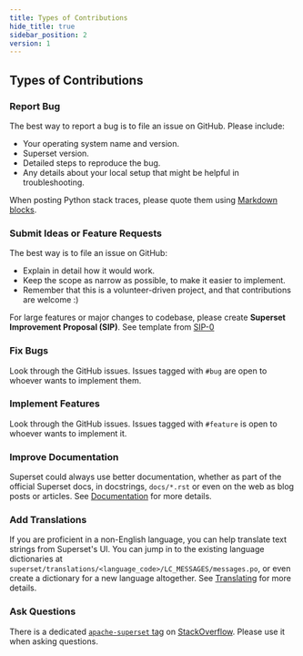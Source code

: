 ```yaml
---
title: Types of Contributions
hide_title: true
sidebar_position: 2
version: 1
---
```


## Types of Contributions

### Report Bug

The best way to report a bug is to file an issue on GitHub. Please include:

- Your operating system name and version.
- Superset version.
- Detailed steps to reproduce the bug.
- Any details about your local setup that might be helpful in troubleshooting.

When posting Python stack traces, please quote them using
[Markdown blocks](https://help.github.com/articles/creating-and-highlighting-code-blocks/).

### Submit Ideas or Feature Requests

The best way is to file an issue on GitHub:

- Explain in detail how it would work.
- Keep the scope as narrow as possible, to make it easier to implement.
- Remember that this is a volunteer-driven project, and that contributions are welcome :)

For large features or major changes to codebase, please create **Superset Improvement Proposal (SIP)**. See template from [SIP-0](https://github.com/apache/superset/issues/5602)

### Fix Bugs

Look through the GitHub issues. Issues tagged with `#bug` are
open to whoever wants to implement them.

### Implement Features

Look through the GitHub issues. Issues tagged with
`#feature` is open to whoever wants to implement it.

### Improve Documentation

Superset could always use better documentation,
whether as part of the official Superset docs,
in docstrings, `docs/*.rst` or even on the web as blog posts or
articles. See [Documentation](#documentation) for more details.

### Add Translations

If you are proficient in a non-English language, you can help translate
text strings from Superset's UI. You can jump in to the existing
language dictionaries at
`superset/translations/<language_code>/LC_MESSAGES/messages.po`, or
even create a dictionary for a new language altogether.
See [Translating](#translating) for more details.

### Ask Questions

There is a dedicated [`apache-superset` tag](https://stackoverflow.com/questions/tagged/apache-superset) on [StackOverflow](https://stackoverflow.com/). Please use it when asking questions.
